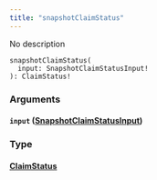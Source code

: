 ```yaml
---
title: "snapshotClaimStatus"
---
```


No description

```
snapshotClaimStatus(
  input: SnapshotClaimStatusInput!
): ClaimStatus!

```

### Arguments[](#arguments "Direct link to heading")

#### `input` ([SnapshotClaimStatusInput](/developer/graphql-api/references/inputs/snapshot-claim-status-input))[](#input-snapshotclaimstatusinput "Direct link to heading")

### Type[](#type "Direct link to heading")

#### [ClaimStatus](/developer/graphql-api/references/objects/claim-status)[](#claimstatus "Direct link to heading")